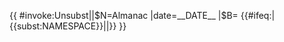 {{ {{{|safesubst:}}}#invoke:Unsubst||$N=Almanac |date=__DATE__ |$B=
<!--{{Almanac}} begin-->{{#ifeq:{{NAMESPACE}}|{{<includeonly>subst:</includeonly>NAMESPACE}}|<includeonly>[[Category:錯誤使用替換引用的頁面|{{PAGENAME}}]]</includeonly>|}}{{Ambox
| name  = Almanac
| type = style
| sect = {{{1|}}}
| issue = 匯集'''過多統計'''、'''分析'''、'''圖表資料'''，或'''羅列蒐集項目'''，請注意'''[[WP:NOTSTATSBOOK|維基百科不是不經篩選的資訊收集處]]'''。
| fix  = 冗長清單會使讀者不解其意並降低可讀性與版面整潔，條目內的陳列數據或項目應該有適量的介紹文字以令讀者了解內容。
| date = {{{date|}}}
| time = {{{time|}}}
| cat  = 维基百科需要风格编辑的条目
}}<!--{{Almanac}} end-->
}}<noinclude>
{{Documentation}}
</noinclude>
